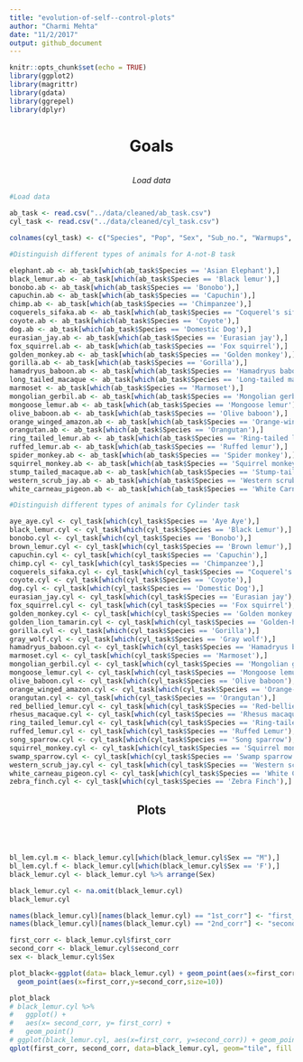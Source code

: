 ```yaml
---
title: "evolution-of-self--control-plots"
author: "Charmi Mehta"
date: "11/2/2017"
output: github_document
---
```


```r
knitr::opts_chunk$set(echo = TRUE)
library(ggplot2)
library(magrittr)
library(gdata)
library(ggrepel)
library(dplyr)
```

<center><h1> Goals </h1>
<br>
<i>Load data</i> </center>

```r
#Load data

ab_task <- read.csv("../data/cleaned/ab_task.csv")
cyl_task <- read.csv("../data/cleaned/cyl_task.csv")

colnames(cyl_task) <- c("Species", "Pop", "Sex", "Sub_no.", "Warmups", "Test_percent_correct", "1st_corr", "2nd_corr")

#Distinguish different types of animals for A-not-B task

elephant.ab <- ab_task[which(ab_task$Species == 'Asian Elephant'),]
black_lemur.ab <- ab_task[which(ab_task$Species == 'Black lemur'),]
bonobo.ab <- ab_task[which(ab_task$Species == 'Bonobo'),]
capuchin.ab <- ab_task[which(ab_task$Species == 'Capuchin'),]
chimp.ab <- ab_task[which(ab_task$Species == 'Chimpanzee'),]
coquerels_sifaka.ab <- ab_task[which(ab_task$Species == "Coquerel's sifaka"),]
coyote.ab <- ab_task[which(ab_task$Species == 'Coyote'),]
dog.ab <- ab_task[which(ab_task$Species == 'Domestic Dog'),]
eurasian_jay.ab <- ab_task[which(ab_task$Species == 'Eurasian jay'),]
fox_squirrel.ab <- ab_task[which(ab_task$Species == 'Fox squirrel'),]
golden_monkey.ab <- ab_task[which(ab_task$Species == 'Golden monkey'),]
gorilla.ab <- ab_task[which(ab_task$Species == 'Gorilla'),]
hamadryus_baboon.ab <- ab_task[which(ab_task$Species == 'Hamadryus baboon'),]
long_tailed_macaque <- ab_task[which(ab_task$Species == 'Long-tailed macaque'),]
marmoset <- ab_task[which(ab_task$Species == 'Marmoset'),]
mongolian_gerbil.ab <- ab_task[which(ab_task$Species == 'Mongolian gerbil'),]
mongoose_lemur.ab <- ab_task[which(ab_task$Species == 'Mongoose lemur'),]
olive_baboon.ab <- ab_task[which(ab_task$Species == 'Olive baboon'),]
orange_winged_amazon.ab <- ab_task[which(ab_task$Species == 'Orange-winged Amazon'),]
orangutan.ab <- ab_task[which(ab_task$Species == 'Orangutan'),]
ring_tailed_lemur.ab <- ab_task[which(ab_task$Species == 'Ring-tailed lemur'),]
ruffed_lemur.ab <- ab_task[which(ab_task$Species == 'Ruffed lemur'),]
spider_monkey.ab <- ab_task[which(ab_task$Species == 'Spider monkey'),]
squirrel_monkey.ab <- ab_task[which(ab_task$Species == 'Squirrel monkey'),]
stump_tailed_macaque.ab <- ab_task[which(ab_task$Species == 'Stump-tailed macaque'),]
western_scrub_jay.ab <- ab_task[which(ab_task$Species == 'Western scrub jay'),]
white_carneau_pigeon.ab <- ab_task[which(ab_task$Species == 'White Carneau Pigeon'),]

#Distinguish different types of animals for Cylinder task

aye_aye.cyl <- cyl_task[which(cyl_task$Species == 'Aye Aye'),]
black_lemur.cyl <- cyl_task[which(cyl_task$Species == 'Black Lemur'),]
bonobo.cyl <- cyl_task[which(cyl_task$Species == 'Bonobo'),]
brown_lemur.cyl <- cyl_task[which(cyl_task$Species == 'Brown lemur'),]
capuchin.cyl <- cyl_task[which(cyl_task$Species == 'Capuchin'),]
chimp.cyl <- cyl_task[which(cyl_task$Species == 'Chimpanzee'),]
coquerels_sifaka.cyl <- cyl_task[which(cyl_task$Species == "Coquerel's sifaka"),]
coyote.cyl <- cyl_task[which(cyl_task$Species == 'Coyote'),]
dog.cyl <- cyl_task[which(cyl_task$Species == 'Domestic Dog'),]
eurasian_jay.cyl <- cyl_task[which(cyl_task$Species == 'Eurasian jay'),]
fox_squirrel.cyl <- cyl_task[which(cyl_task$Species == 'Fox squirrel'),]
golden_monkey.cyl <- cyl_task[which(cyl_task$Species == 'Golden monkey'),]
golden_lion_tamarin.cyl <- cyl_task[which(cyl_task$Species == 'Golden-headed lion tamarin'),]
gorilla.cyl <- cyl_task[which(cyl_task$Species == 'Gorilla'),]
gray_wolf.cyl <- cyl_task[which(cyl_task$Species == 'Gray wolf'),]
hamadryus_baboon.cyl <- cyl_task[which(cyl_task$Species == 'Hamadryus baboon'),]
marmoset.cyl <- cyl_task[which(cyl_task$Species == 'Marmoset'),]
mongolian_gerbil.cyl <- cyl_task[which(cyl_task$Species == 'Mongolian gerbil'),]
mongoose_lemur.cyl <- cyl_task[which(cyl_task$Species == 'Mongoose lemur'),]
olive_baboon.cyl <- cyl_task[which(cyl_task$Species == 'Olive baboon'),]
orange_winged_amazon.cyl <- cyl_task[which(cyl_task$Species == 'Orange-winged Amazon'),]
orangutan.cyl <- cyl_task[which(cyl_task$Species == 'Orangutan'),]
red_bellied_lemur.cyl <- cyl_task[which(cyl_task$Species == 'Red-bellied lemur'),]
rhesus_macaque.cyl <- cyl_task[which(cyl_task$Species == 'Rhesus macaque'),]
ring_tailed_lemur.cyl <- cyl_task[which(cyl_task$Species == 'Ring-tailed Lemur'),]
ruffed_lemur.cyl <- cyl_task[which(cyl_task$Species == 'Ruffed Lemur'),]
song_sparrow.cyl <- cyl_task[which(cyl_task$Species == 'Song sparrow'),]
squirrel_monkey.cyl <- cyl_task[which(cyl_task$Species == 'Squirrel monkey'),]
swamp_sparrow.cyl <- cyl_task[which(cyl_task$Species == 'Swamp sparrow'),]
western_scrub_jay.cyl <- cyl_task[which(cyl_task$Species == 'Western scrub jay'),]
white_carneau_pigeon.cyl <- cyl_task[which(cyl_task$Species == 'White Carneau Pigeon'),]
zebra_finch.cyl <- cyl_task[which(cyl_task$Species == 'Zebra Finch'),]

```
<center><h2> Plots </h2> </center>
<br>
<br>


```r

bl_lem.cyl.m <- black_lemur.cyl[which(black_lemur.cyl$Sex == "M"),]
bl_lem.cyl.f <- black_lemur.cyl[which(black_lemur.cyl$Sex == 'F'),]
black_lemur.cyl <- black_lemur.cyl %>% arrange(Sex)

black_lemur.cyl <- na.omit(black_lemur.cyl)
black_lemur.cyl

names(black_lemur.cyl)[names(black_lemur.cyl) == "1st_corr"] <- "first_corr"
names(black_lemur.cyl)[names(black_lemur.cyl) == "2nd_corr"] <- "second_corr"

first_corr <- black_lemur.cyl$first_corr
second_corr <- black_lemur.cyl$second_corr
sex <- black_lemur.cyl$Sex

plot_black<-ggplot(data= black_lemur.cyl) + geom_point(aes(x=first_corr,y=second_corr,size=10)) + 
  geom_point(aes(x=first_corr,y=second_corr,size=10))

plot_black
# black_lemur.cyl %>%
#   ggplot() +
#   aes(x= second_corr, y= first_corr) +
#   geom_point()
# ggplot(black_lemur.cyl, aes(x=first_corr, y=second_corr)) + geom_point()
qplot(first_corr, second_corr, data=black_lemur.cyl, geom="tile", fill = Sex)

```







